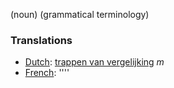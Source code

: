 (noun) (grammatical terminology)

===Translations===
*[[Dutch]]: [[trappen van vergelijking]] ''m''
*[[French]]: [[]] ''''
